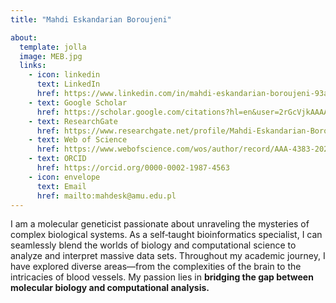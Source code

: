 ```yaml
---
title: "Mahdi Eskandarian Boroujeni"

about:
  template: jolla
  image: MEB.jpg
  links:
    - icon: linkedin
      text: LinkedIn
      href: https://www.linkedin.com/in/mahdi-eskandarian-boroujeni-93a71639/
    - text: Google Scholar
      href: https://scholar.google.com/citations?hl=en&user=2rGcVjkAAAAJ&view_op=list_works&sortby=pubdate
    - text: ResearchGate
      href: https://www.researchgate.net/profile/Mahdi-Eskandarian-Boroujeni
    - text: Web of Science
      href: https://www.webofscience.com/wos/author/record/AAA-4383-2020
    - text: ORCID
      href: https://orcid.org/0000-0002-1987-4563
    - icon: envelope
      text: Email
      href: mailto:mahdesk@amu.edu.pl
---
```


I am a molecular geneticist passionate about unraveling the mysteries of complex biological systems. As a self‑taught bioinformatics specialist, I can seamlessly blend the worlds of biology and computational science to analyze and interpret massive data sets. Throughout my academic journey, I have explored diverse areas—from the complexities of the brain to the intricacies of blood vessels. My passion lies in **bridging the gap between molecular biology and computational analysis.**
